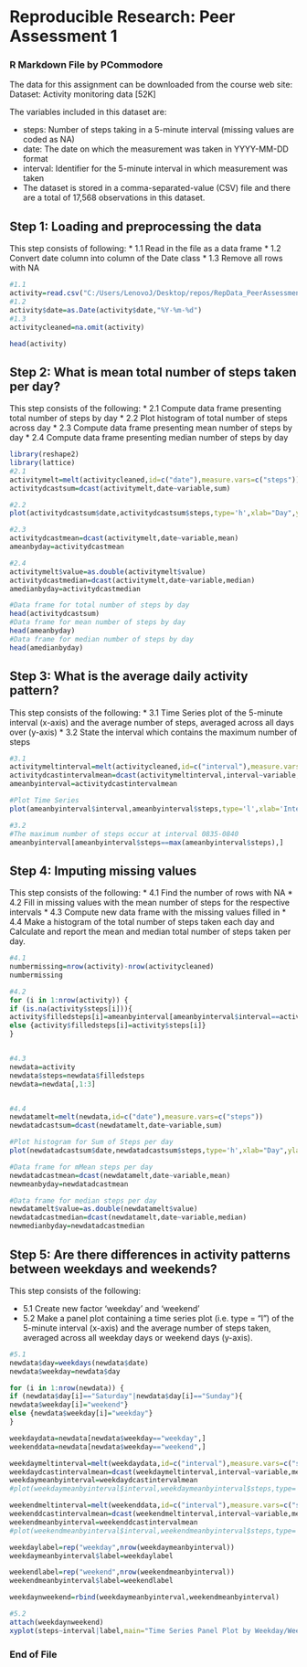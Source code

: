 # Reproducible Research: Peer Assessment 1
### R Markdown File by PCommodore

The data for this assignment can be downloaded from the course web site:
Dataset: Activity monitoring data [52K]

The variables included in this dataset are:

* steps: Number of steps taking in a 5-minute interval (missing values are coded as NA)
* date: The date on which the measurement was taken in YYYY-MM-DD format
* interval: Identifier for the 5-minute interval in which measurement was taken
* The dataset is stored in a comma-separated-value (CSV) file and there are a total of 17,568 observations in this dataset.

## Step 1: Loading and preprocessing the data

This step consists of following:
* 1.1 Read in the file as a data frame
* 1.2 Convert date column into column of the Date class
* 1.3 Remove all rows with NA

```r
#1.1
activity=read.csv("C:/Users/LenovoJ/Desktop/repos/RepData_PeerAssessment1/activity/activity.csv")
#1.2
activity$date=as.Date(activity$date,"%Y-%m-%d")
#1.3
activitycleaned=na.omit(activity)
```

```r
head(activity)
```

## Step 2: What is mean total number of steps taken per day?

This step consists of the following:
* 2.1 Compute data frame presenting total number of steps by day
* 2.2 Plot histogram of total number of steps across day
* 2.3 Compute data frame presenting mean number of steps by day
* 2.4 Compute data frame presenting median number of steps by day

```r
library(reshape2)
library(lattice)
#2.1
activitymelt=melt(activitycleaned,id=c("date"),measure.vars=c("steps"))
activitydcastsum=dcast(activitymelt,date~variable,sum)

#2.2
plot(activitydcastsum$date,activitydcastsum$steps,type='h',xlab="Day",ylab="Sum of Steps",main="Histogram for Sum of Steps by Day")

#2.3
activitydcastmean=dcast(activitymelt,date~variable,mean)
ameanbyday=activitydcastmean

#2.4
activitymelt$value=as.double(activitymelt$value)
activitydcastmedian=dcast(activitymelt,date~variable,median)
amedianbyday=activitydcastmedian
```

```r
#Data frame for total number of steps by day
head(activitydcastsum)
#Data frame for mean number of steps by day
head(ameanbyday)
#Data frame for median number of steps by day
head(amedianbyday)

```



## Step 3: What is the average daily activity pattern?

This step consists of the following:
* 3.1 Time Series plot of the 5-minute interval (x-axis) and the average number of steps, averaged across all days over (y-axis)
* 3.2 State the interval which contains the maximum number of steps

```r
#3.1
activitymeltinterval=melt(activitycleaned,id=c("interval"),measure.vars=c("steps"))
activitydcastintervalmean=dcast(activitymeltinterval,interval~variable,mean)
ameanbyinterval=activitydcastintervalmean

#Plot Time Series 
plot(ameanbyinterval$interval,ameanbyinterval$steps,type='l',xlab='Interval',ylab='Average Number of Steps',main='Time Series Plot Mean Steps across Intervals')

#3.2
#The maximum number of steps occur at interval 0835-0840
ameanbyinterval[ameanbyinterval$steps==max(ameanbyinterval$steps),]
```


## Step 4: Imputing missing values

This step consists of the following:
* 4.1 Find the number of rows with NA
* 4.2 Fill in missing values with the mean number of steps for the respective intervals
* 4.3 Compute new data frame with the missing values filled in
* 4.4 Make a histogram of the total number of steps taken each day and Calculate and report the mean and median total number of steps taken per day.

```r
#4.1
numbermissing=nrow(activity)-nrow(activitycleaned)
numbermissing

#4.2
for (i in 1:nrow(activity)) {
if (is.na(activity$steps[i])){
activity$filledsteps[i]=ameanbyinterval[ameanbyinterval$interval==activity$interval[i],][1,2]}
else {activity$filledsteps[i]=activity$steps[i]}
}


#4.3
newdata=activity
newdata$steps=newdata$filledsteps
newdata=newdata[,1:3]


#4.4
newdatamelt=melt(newdata,id=c("date"),measure.vars=c("steps"))
newdatadcastsum=dcast(newdatamelt,date~variable,sum)

#Plot histogram for Sum of Steps per day
plot(newdatadcastsum$date,newdatadcastsum$steps,type='h',xlab="Day",ylab="Sum of Steps",main="Histogram for Sum of Steps by Day (Missing Values Filled)")

#Data frame for mMean steps per day
newdatadcastmean=dcast(newdatamelt,date~variable,mean)
newmeanbyday=newdatadcastmean

#Data frame for median steps per day
newdatamelt$value=as.double(newdatamelt$value)
newdatadcastmedian=dcast(newdatamelt,date~variable,median)
newmedianbyday=newdatadcastmedian
```

## Step 5: Are there differences in activity patterns between weekdays and weekends?

This step consists of the following:

* 5.1 Create new factor 'weekday' and 'weekend'
* 5.2 Make a panel plot containing a time series plot (i.e. type = "l") of the 5-minute interval (x-axis) and the average number of steps taken, averaged across all weekday days or weekend days (y-axis). 

```r
#5.1
newdata$day=weekdays(newdata$date)
newdata$weekday=newdata$day

for (i in 1:nrow(newdata)) {
if (newdata$day[i]=="Saturday"|newdata$day[i]=="Sunday"){
newdata$weekday[i]="weekend"}
else {newdata$weekday[i]="weekday"}
}

weekdaydata=newdata[newdata$weekday=="weekday",]
weekenddata=newdata[newdata$weekday=="weekend",]

weekdaymeltinterval=melt(weekdaydata,id=c("interval"),measure.vars=c("steps"))
weekdaydcastintervalmean=dcast(weekdaymeltinterval,interval~variable,mean)
weekdaymeanbyinterval=weekdaydcastintervalmean
#plot(weekdaymeanbyinterval$interval,weekdaymeanbyinterval$steps,type='l')

weekendmeltinterval=melt(weekenddata,id=c("interval"),measure.vars=c("steps"))
weekenddcastintervalmean=dcast(weekendmeltinterval,interval~variable,mean)
weekendmeanbyinterval=weekenddcastintervalmean
#plot(weekendmeanbyinterval$interval,weekendmeanbyinterval$steps,type='l')

weekdaylabel=rep("weekday",nrow(weekdaymeanbyinterval))
weekdaymeanbyinterval$label=weekdaylabel

weekendlabel=rep("weekend",nrow(weekendmeanbyinterval))
weekendmeanbyinterval$label=weekendlabel

weekdaynweekend=rbind(weekdaymeanbyinterval,weekendmeanbyinterval)

#5.2
attach(weekdaynweekend)
xyplot(steps~interval|label,main="Time Series Panel Plot by Weekday/Weekend",xlab="Interval",ylab="Steps",type='l',layout=c(1,2))
```

### End of File